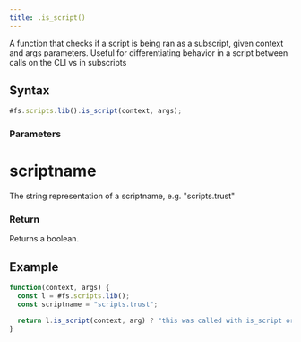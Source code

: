 ```yaml
---
title: .is_script()
---
```


A function that checks if a script is being ran as a subscript, given context and args parameters. Useful for differentiating behavior in a script between calls on the CLI vs in subscripts

## Syntax

```js
#fs.scripts.lib().is_script(context, args);
```

### Parameters

# scriptname

The string representation of a scriptname, e.g. "scripts.trust"

### Return

Returns a boolean.

## Example

```js
function(context, args) {
  const l = #fs.scripts.lib();
  const scriptname = "scripts.trust";

  return l.is_script(context, arg) ? "this was called with is_script or was called as a subscript" : "etc";
}
```
